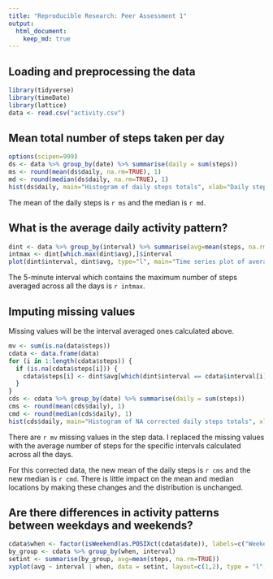 ```yaml
---
title: "Reproducible Research: Peer Assessment 1"
output: 
  html_document:
    keep_md: true
---
```



## Loading and preprocessing the data

```r
library(tidyverse)
library(timeDate)
library(lattice)
data <- read.csv("activity.csv")
```



## Mean total number of steps taken per day
```r
options(scipen=999)
ds <- data %>% group_by(date) %>% summarise(daily = sum(steps))
ms <- round(mean(ds$daily, na.rm=TRUE), 1)
md <- round(median(ds$daily, na.rm=TRUE), 1)
hist(ds$daily, main="Histogram of daily steps totals", xlab="Daily steps")
```

The mean of the daily steps is `r ms` and the median is `r md`.


## What is the average daily activity pattern?
```r
dint <- data %>% group_by(interval) %>% summarise(avg=mean(steps, na.rm=TRUE))
intmax <- dint[which.max(dint$avg),]$interval
plot(dint$interval, dint$avg, type="l", main="Time series plot of average steps per interval", xlab="Interval (5-minute)", ylab="Average steps")
```

The 5-minute interval which contains the maximum number of steps averaged across all the days is `r intmax`.

## Imputing missing values
Missing values will be the interval averaged ones calculated above.
```r
mv <- sum(is.na(data$steps))
cdata <- data.frame(data)
for (i in 1:length(cdata$steps)) {
  if (is.na(cdata$steps[i])) {
    cdata$steps[i] <- dint$avg[which(dint$interval == cdata$interval[i])]
  }
}
cds <- cdata %>% group_by(date) %>% summarise(daily = sum(steps))
cms <- round(mean(cds$daily), 1)
cmd <- round(median(cds$daily), 1)
hist(cds$daily, main="Histogram of NA corrected daily steps totals", xlab="Daily steps")
```

There are `r mv` missing values in the step data. I replaced the missing values with the average number of steps for the specific intervals calculated across all the days.

For this corrected data, the new mean of the daily steps is `r cms` and the new median is `r cmd`.  There is little impact on the mean and median locations by making these changes and the distribution is unchanged.


## Are there differences in activity patterns between weekdays and weekends?
```r
cdata$when <- factor(isWeekend(as.POSIXct(cdata$date)), labels=c("Weekend", "Weekday"), levels=c(TRUE,FALSE))
by_group <- cdata %>% group_by(when, interval)
setint <- summarise(by_group, avg=mean(steps, na.rm=TRUE))
xyplot(avg ~ interval | when, data = setint, layout=c(1,2), type = "l", xlab = "Interval (5 min)", ylab = "Steps")
```



